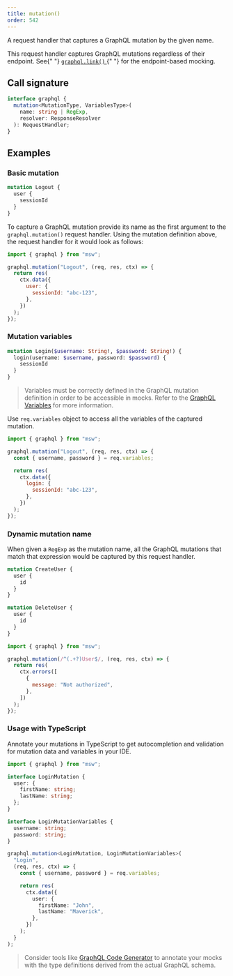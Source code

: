 ```yaml
---
title: mutation()
order: 542
---
```


A request handler that captures a GraphQL mutation by the given name.

<Hint mode="warning">
  This request handler captures GraphQL mutations regardless of their endpoint.
  See{" "}
  <a href="/docs/api/graphql/link">
    <code>graphql.link()</code>
  </a>{" "}
  for the endpoint-based mocking.
</Hint>

## Call signature

```ts
interface graphql {
  mutation<MutationType, VariablesType>(
    name: string | RegExp,
    resolver: ResponseResolver
  ): RequestHandler;
}
```

## Examples

### Basic mutation

```graphql
mutation Logout {
  user {
    sessionId
  }
}
```

To capture a GraphQL mutation provide its name as the first argument to the `graphql.mutation()` request handler. Using the mutation definition above, the request handler for it would look as follows:

```js focusedLines=3
import { graphql } from "msw";

graphql.mutation("Logout", (req, res, ctx) => {
  return res(
    ctx.data({
      user: {
        sessionId: "abc-123",
      },
    })
  );
});
```

### Mutation variables

```graphql focusedLines=1
mutation Login($username: String!, $password: String!) {
  login(username: $username, password: $password) {
    sessionId
  }
}
```

> Variables must be correctly defined in the GraphQL mutation definition in order to be accessible in mocks. Refer to the [GraphQL Variables](https://graphql.org/learn/queries/#variables) for more information.

Use `req.variables` object to access all the variables of the captured mutation.

```js focusedLines=4
import { graphql } from "msw";

graphql.mutation("Logout", (req, res, ctx) => {
  const { username, password } = req.variables;

  return res(
    ctx.data({
      login: {
        sessionId: "abc-123",
      },
    })
  );
});
```

### Dynamic mutation name

When given a `RegExp` as the mutation name, all the GraphQL mutations that match that expression would be captured by this request handler.

```graphql
mutation CreateUser {
  user {
    id
  }
}

mutation DeleteUser {
  user {
    id
  }
}
```

```js focusedLines=3
import { graphql } from "msw";

graphql.mutation(/^(.+?)User$/, (req, res, ctx) => {
  return res(
    ctx.errors([
      {
        message: "Not authorized",
      },
    ])
  );
});
```

### Usage with TypeScript

Annotate your mutations in TypeScript to get autocompletion and validation for mutation data and variables in your IDE.

```ts
import { graphql } from "msw";

interface LoginMutation {
  user: {
    firstName: string;
    lastName: string;
  };
}

interface LoginMutationVariables {
  username: string;
  password: string;
}

graphql.mutation<LoginMutation, LoginMutationVariables>(
  "Login",
  (req, res, ctx) => {
    const { username, password } = req.variables;

    return res(
      ctx.data({
        user: {
          firstName: "John",
          lastName: "Maverick",
        },
      })
    );
  }
);
```

> Consider tools like [GraphQL Code Generator](https://graphql-code-generator.com/) to annotate your mocks with the type definitions derived from the actual GraphQL schema.
